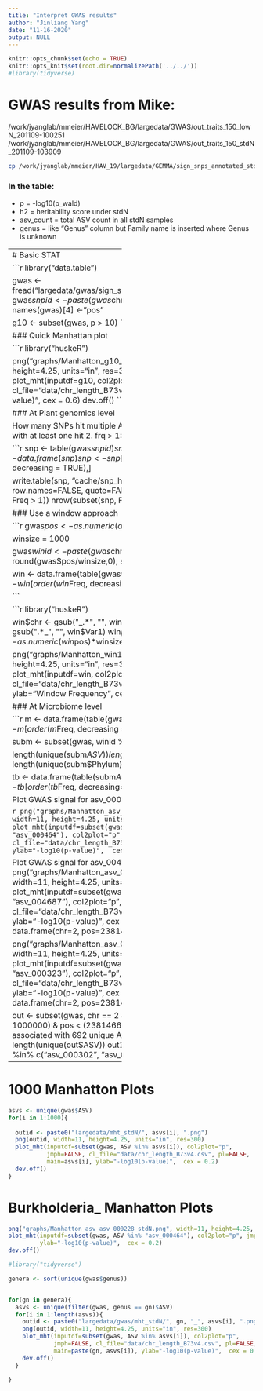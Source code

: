 ```yaml
---
title: "Interpret GWAS results"
author: "Jinliang Yang"
date: "11-16-2020"
output: NULL
---
```


```r
knitr::opts_chunk$set(echo = TRUE) 
knitr::opts_knit$set(root.dir=normalizePath('../../')) 
#library(tidyverse)
```

# GWAS results from Mike:
/work/jyanglab/mmeier/HAVELOCK_BG/largedata/GWAS/out_traits_150_lowN_201109-100251
/work/jyanglab/mmeier/HAVELOCK_BG/largedata/GWAS/out_traits_150_stdN_201109-103909

```bash
cp /work/jyanglab/mmeier/HAV_19/largedata/GEMMA/sign_snps_annotated_stdN.csv largedata/gwas/
```


### In the table:
  - p = -log10(p_wald)
  - h2 = heritability score under stdN
  - asv_count = total ASV count in all stdN samples
  - genus = like "Genus" column but Family name is inserted where Genus is unknown


--------------------------------
# Basic STAT

```r
library("data.table")

gwas <- fread("largedata/gwas/sign_snps_annotated_stdN.csv")
gwas$snpid <- paste(gwas$chr, gwas$ps, sep="_")
names(gwas)[4] <- "pos"

g10 <- subset(gwas, p > 10)
```

### Quick Manhattan plot

```r
library("huskeR")

png("graphs/Manhatton_g10_stdN.png", width=11, height=4.25, units="in", res=300)
plot_mht(inputdf=g10, col2plot="p", jmph=FALSE, cl_file="data/chr_length_B73v4.csv", 
         ylab="-log10(p-value)",  cex = 0.6)
dev.off()
```





### At Plant genomics level

How many SNPs hit multiple ASVs?
1. 2.6 million SNP with at least one hit
2. frq > 1: 875503

```r
snp <- table(gwas$snpid)
snp <- data.frame(snp)
snp <- snp[order(snp$Freq, decreasing = TRUE),]

write.table(snp, "cache/snp_hit_frq_stdN.csv", sep=",", row.names=FALSE, quote=FALSE)
nrow(subset(snp, Freq > 1))
nrow(subset(snp, Freq == 20))
```

### Use a window approach

```r
gwas$pos <- as.numeric(as.character(gwas$pos))


winsize = 1000

gwas$winid <- paste(gwas$chr, round(gwas$pos/winsize,0), sep="_")
  
win <- data.frame(table(gwas$winid))
win <- win[order(win$Freq, decreasing = TRUE),]

```

```r
library("huskeR")

win$chr <- gsub("_.*", "", win$Var1)
win$pos <- gsub(".*_", "", win$Var1)
win$pos <- as.numeric(win$pos)*winsize

png("graphs/Manhatton_win1k_stdN.png", width=11, height=4.25, units="in", res=300)
plot_mht(inputdf=win, col2plot="Freq", jmph=FALSE, cl_file="data/chr_length_B73v4.csv", pl=TRUE,
         ylab="Window Frequency",  cex = 0.6)
dev.off()
```



### At Microbiome level

```r
m <- data.frame(table(gwas$ASV))
m <- m[order(m$Freq, decreasing = TRUE),]

subm <- subset(gwas, winid %in% "6_141845")

length(unique(subm$ASV))
length(unique(subm$Family))
length(unique(subm$Phylum))

tb <- data.frame(table(subm$ASV))
tb <- tb[order(tb$Freq, decreasing=TRUE), ]
```

Plot GWAS signal for asv_000464

```r
png("graphs/Manhatton_asv_asv_000228_stdN.png", width=11, height=4.25, units="in", res=300)
plot_mht(inputdf=subset(gwas, ASV %in% "asv_000464"), col2plot="p", jmph=FALSE, cl_file="data/chr_length_B73v4.csv", pl=FALSE,
         ylab="-log10(p-value)",  cex = 0.2)
dev.off()
```

Plot GWAS signal for asv_004687
```r
png("graphs/Manhatton_asv_004687_stdN.png", width=11, height=4.25, units="in", res=300)
plot_mht(inputdf=subset(gwas, ASV %in% "asv_004687"), col2plot="p", jmph=FALSE, cl_file="data/chr_length_B73v4.csv", pl=FALSE,
         ylab="-log10(p-value)",  cex = 0.2, hdf = data.frame(chr=2, pos=238142057))
dev.off()

png("graphs/Manhatton_asv_000323_stdN.png", width=11, height=4.25, units="in", res=300)
plot_mht(inputdf=subset(gwas, ASV %in% "asv_000323"), col2plot="p", jmph=FALSE, cl_file="data/chr_length_B73v4.csv", pl=FALSE,
         ylab="-log10(p-value)",  cex = 0.2, hdf = data.frame(chr=2, pos=238142057))
dev.off()

out <- subset(gwas, chr == 2 & pos > (238142057 - 1000000) & pos < (238146688 + 1000000))
# associated with 692 unique ASV
length(unique(out$ASV))
out1 <- subset(out, ASV %in% c("asv_000302", "asv_000323"))
```
-------------------

# 1000 Manhatton Plots

```r
asvs <- unique(gwas$ASV)
for(i in 1:1000){
  
  outid <- paste0("largedata/mht_stdN/", asvs[i], ".png")
  png(outid, width=11, height=4.25, units="in", res=300)
  plot_mht(inputdf=subset(gwas, ASV %in% asvs[i]), col2plot="p", 
           jmph=FALSE, cl_file="data/chr_length_B73v4.csv", pl=FALSE,
           main=asvs[i], ylab="-log10(p-value)",  cex = 0.2)
  dev.off()
}

```



# Burkholderia_ Manhatton Plots


```r
png("graphs/Manhatton_asv_asv_000228_stdN.png", width=11, height=4.25, units="in", res=300)
plot_mht(inputdf=subset(gwas, ASV %in% "asv_000464"), col2plot="p", jmph=FALSE, cl_file="data/chr_length_B73v4.csv", pl=FALSE,
         ylab="-log10(p-value)",  cex = 0.2)
dev.off()
```


```r
#library("tidyverse")

genera <- sort(unique(gwas$genus))


for(gn in genera){
  asvs <- unique(filter(gwas, genus == gn)$ASV)
  for(i in 1:length(asvs)){
    outid <- paste0("largedata/gwas/mht_stdN/", gn, "_", asvs[i], ".png")
    png(outid, width=11, height=4.25, units="in", res=300)
    plot_mht(inputdf=subset(gwas, ASV %in% asvs[i]), col2plot="p", 
             jmph=FALSE, cl_file="data/chr_length_B73v4.csv", pl=FALSE,
             main=paste(gn, asvs[i]), ylab="-log10(p-value)",  cex = 0.2)
    dev.off()
  }
  
}




```






